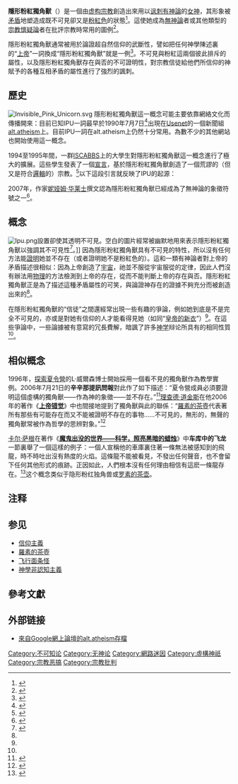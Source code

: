 {{noteTA
|G1=IT
}}
{{Atheism}}
'''隱形粉紅獨角獸'''（{{Lang-en|Invisible Pink Unicorn}}）是一個由[[虚构宗教|虚构宗教]]創造出來用以[[讽刺|讽刺]][[有神論|有神論]]的[[女神|女神]]，其形象被[[矛盾|矛盾]]地塑造成既不可見卻又是[[粉紅色|粉紅色]]的狀態<ref>{{cite book |last=Angeles |first=Peter A. |title=Harper Collins Dictionary of Philosophy |publisher=Harper Perennial, New York |year=1992 | isbn=0-06-461026-8}}</ref>。這使她成為[[無神論|無神論]]者或其他類型的[[宗教懷疑論|宗教懷疑論]]者在批評宗教時常用的圖例<ref name="M">{{cite book |last=Maartens |first=Willie |url=http://books.google.com/?id=iOFzumInA2kC&pg=RA1-PA421&lpg=RA1-PA191&dq=invisible+pink+unicorn |title=Mapping Reality: A Critical Perspective on Science and Religion |publisher=iUniverse |date=2006-06-01 |isbn=0-595-40044-2}}</ref>。

隱形粉紅獨角獸通常被用於論證超自然信仰的武斷性，譬如把任何神學陳述裏的“[[上帝|上帝]]”一詞換成“隱形粉紅獨角獸”就是一例<ref>{{cite book |last=Narciso |first=Dianna |url=http://books.google.com/?id=495ZE8wDDncC&pg=PA5&lpg=PA5&dq=invisible+pink+unicorn |title=Like Rolling Uphill: Realizing the Honesty of Atheism |publisher=Media Creations |date=2004-03-01 | isbn=1-932560-74-2}}</ref>。不可見與粉紅這兩個彼此排斥的屬性，以及隱形粉紅獨角獸存在與否的不可證明性，對宗教信徒給他們所信仰的神賦予的各種互相矛盾的屬性進行了強烈的諷刺。

== 歷史 ==
[[File:Invisible_Pink_Unicorn.svg|thumb]]
隱形粉紅獨角獸這一概念可能主要依靠網絡文化而傳播開來：目前已知IPU一詞最早於1990年7月7日<ref name="">{{cite web
|url=http://groups.google.co.za/group/alt.atheism/msg/be8d2b066460dcbc
|title='Proof' of God's Existence
|accessdate=2007-04-10
|last=Gibson
|first=Scott
|date=1990-07-17
|format=Usenet post
|quote=how about refuting the existence of invisible pink unicorns?
|archive-date=2009-07-14
|archive-url=https://web.archive.org/web/20090714134738/http://groups.google.co.za/group/alt.atheism/msg/be8d2b066460dcbc
|dead-url=no
}}</ref>出現在[[Usenet|Usenet]]的一個新聞組[[alt.atheism|alt.atheism]]上。目前IPU一詞在alt.atheism上仍然十分常用。為數不少的其他網站也開始使用這一概念。

1994至1995年間，一群[[ISCABBS|ISCABBS]]上的大學生對隱形粉紅獨角獸這一概念進行了極大的擴展。這些學生發表了一個[[宣言|宣言]]，基於隱形粉紅獨角獸創造了一個荒謬的（但又是符合[[邏輯|邏輯]]的）宗教。<ref name=h2g2>{{cite web
|url=http://www.bbc.co.uk/dna/h2g2/A18592815
|title=The Invisible Pink Unicorn
|accessdate=2008-05-08
|author=[http://www.bbc.co.uk/dna/h2g2/U566116 Alex Tufty Ashman]
|date=2007-02-08
|publisher=[[bbc.co.uk|h2g2]]
|archive-date=2011-08-11
|archive-url=https://web.archive.org/web/20110811091919/http://www.bbc.co.uk/dna/h2g2/A18592815
|dead-url=no
}}</ref>以下這段引言就反映了IPU的起源：

{{cquote|隱形粉紅獨角獸是一種擁有超然力量的生物。我們之所以知道它們擁有超然力量，是因為它們可以同時保持不可見和粉紅色這兩個狀態。和所有宗教一樣，對隱形粉紅獨角獸的信仰是基於邏輯和信念的。我們的信念認為它們是粉紅色的；而我們的邏輯認為它們是不可見的，因為我們見不着它們。|史蒂夫·埃利<ref>{{cite book
|url=http://books.google.com/?id=qaXL2ZYIULwC&pg=PA20&dq=eley+invisible+pink+unicorn
|title=Do Science and the Bible Conflict?
|author=Judson Poling, Garry Poole, MS Debra Poling
|publisher=Zondervan
|page=20
|year=2003
|isbn=9780310245070
}}
</ref><ref>{{cite book
|url=http://www.amazon.com/gp/reader/1560259698/ref=sib_dp_srch_pop?v=search-inside&keywords=Eley&go.x=0&go.y=0&go=Go!#
|title=The Quotable Atheist
|author=Jack Huberman
|page=103
|publisher=Nation Books
|year=2006
|isbn=1560259698
}}
</ref>（美國思辨小説作家）|}}

2007年，作家[[妮娅姆·华莱士|妮娅姆·华莱士]]撰文認為隱形粉紅獨角獸已經成為了無神論的象徵符號之一<ref name=pnt>{{cite journal
|url=http://www.phoenixnewtimes.com/2007-12-27/calendar/female-bonding/
|title=Female Bonding
|newspaper=[[Phoenix_New_Times|Phoenix New Times]]
|date=2007-12-27
|accessdate=2009-04-23
|last=Wallace
|first=Niamh
|journal=
|archive-date=2012-10-08
|archive-url=https://web.archive.org/web/20121008180532/http://www.phoenixnewtimes.com/2007-12-27/calendar/female-bonding/
|dead-url=yes
}}</ref>。

== 概念 ==
[[File:Ipu.png|thumb]]設置卻使其透明不可見。空白的圖片經常被幽默地用來表示隱形粉紅獨角獸以強調其不可見性<ref>{{Cite web |url=http://subjunctive.net/klog/2005/07/portrait_of_the_invi/ |title=''Portrait of the Invisible Pink Unicorn'' |access-date=2010-08-27 |archive-date=2016-12-05 |archive-url=https://web.archive.org/web/20161205234528/http://subjunctive.net/klog/2005/07/portrait_of_the_invi/ |dead-url=yes }}</ref>。]]
因為隱形粉紅獨角獸具有不可見的特性，所以沒有任何方法能[[可证伪性|證明]]她並不存在（或者證明她不是粉紅色的）。這和一類有神論者對上帝的矛盾描述很相似：因為上帝創造了[[宇宙|宇宙]]，祂並不服從宇宙服從的定律，因此人們沒有辦法用[[物理|物理]]的方法檢測到上帝的存在，從而不能判斷上帝的存在與否。隱形粉紅獨角獸正是為了描述這種矛盾屬性的可笑，與論證神存在的證據不夠充分而被創造出來的<ref name="M"/>。

在隱形粉紅獨角獸的“信徒”之間還經常出現一些有趣的爭論，例如她到底是不是完全不可見的，亦或是對她有信仰的人才能看得見她（如同“[[皇帝的新衣|皇帝的新衣]]”）<ref name=h2g2/>。在這些爭論中，一些論據被有意寫的冗長費解，暗諷了許多[[神学|神学]]辩论所具有的相同性質<ref name=h2g2/>。

== 相似概念 ==
1996年，[[探索夏令營|探索夏令營]]{{notetag|美國第一個為兒童開設的[[自由思想|自由思想]]夏令營}}的L·威爾森博士開始採用一個看不見的獨角獸作為教學實例。2006年7月21日的'''辛辛那提訊問報'''對此作了如下描述：“夏令營成員必須要證明這個虛構的獨角獸——作為神的象徵——並不存在。”<ref>{{cite news
|url=http://news.cincinnati.com/apps/pbcs.dll/article?AID=/20060721/NEWS01/607210412
|title=Camp: "It's Beyond Belief"
|first=Michael D.
|last=Clark
|publisher=The Enquirer
|date=2006-07-21
|accessdate=2006-08-16
|deadurl=yes
|archiveurl=https://web.archive.org/web/20060813115617/http://news.cincinnati.com/apps/pbcs.dll/article?AID=%2F20060721%2FNEWS01%2F607210412
|archivedate=2006-08-13
}}</ref>[[理查德·道金斯|理查德·道金斯]]在他2006年的著作《'''[[上帝错觉|上帝错觉]]'''》中也間接地提到了獨角獸與此的聯係：“[[羅素的茶壺|羅素的茶壺]]代表著所有那些有可能存在而又不能被證明不存在的事物……不可見的，無形的，無聲的獨角獸常被作為哲學的思辨對象。”<ref name="dawkins2006">
{{cite book
|last=Dawkins
|first=Richard
|authorlink=Richard Dawkins
|title=The God Delusion
|url=http://www.richarddawkins.net/mainPage.php?bodyPage=godDelusion.php
|accessdate=2007-07-20
|edition=Trade paperback
|year=2006
|publisher=Bantam Press
|location=Kent
|isbn=9780593058251
|pages=52–53
|chapter=The God hypothesis: the poverty of agnosticism
|deadurl=yes
|archive-url=https://web.archive.org/web/20100212193102/http://www.richarddawkins.net/mainPage.php?bodyPage=godDelusion.php
|archive-date=2010-02-12
}}
</ref>

[[卡尔·萨根|卡尔·萨根]]在著作《'''[[魔鬼出没的世界|魔鬼出没的世界——科学，照亮黑暗的蜡烛]]'''》中'''车库中的飞龙'''一節裏舉了一個這樣的例子：一個人宣稱他的車庫裏住著一條無法被感知到的飛龍，時不時吐出沒有熱度的火焰。這條龍不能被看見，不發出任何聲音，也不會留下任何其他形式的痕跡。正因如此，人們根本沒有任何理由相信有這麽一條龍存在。<ref>{{cite book |url=http://www.users.qwest.net/~jcosta3/article_dragon.htm |title=The Dragon In My Garage |first=Carl |last=Sagan |work=The Demon-Haunted World: Science As A Candle In the Dark |isbn=0-345-40946-9 |deadurl=yes |archiveurl=https://web.archive.org/web/20110806082037/http://www.users.qwest.net/~jcosta3/article_dragon.htm |archivedate=2011-08-06 }}</ref>这个概念类似于隐形粉红独角兽或[[罗素的茶壶|罗素的茶壶]]。

==注释==
{{notefoot}}
== 参见 ==
* [[信仰主義|信仰主義]]
* [[羅素的茶壺|羅素的茶壺]]
* [[飞行面条怪|飞行面条怪]]
* [[神學非認知主義|神學非認知主義]]

== 參考文獻 ==
{{Reflist|2}}
<!-- 11/08 links (HIDDEN) -->
<!--* {{cite web|url=http://www.palmyria.co.uk/humour/ipu.htm|title=The Invisible Pink Unicorn Gospel|work=Satire & Humour|author=Catherine Leah Palmer}}
* {{cite web|url=http://www.pinkunicorn.net|title=The New Revised ''Reformed'' Amalgamated Vegnautic Sect of the IPU}}
* {{cite web|url=http://www.theipu.com|title=The Invisible Pink Unicorn Blog}}
* {{cite web|url=http://filer.case.edu/bct4/|title=Invisible Pink Unicorn Ministries}}
* {{cite web|url=http://theinvisiblepinkunicorn.com/|title=Virtual Temple of the Invisible Pink Unicorn}}
* [http://groups.google.com/group/alt.atheism/msg/be8d2b066460dcbc?dmode=source&hl=en Earliest known mention on usenet: 1990-07-17]
* [http://www.invisiblepinkunicorn.com/ Invisible Pink Unicorn logo]-->

== 外部链接 ==
* [http://groups.google.com/group/alt.atheism 來自Google網上論壇的alt.atheism存檔] {{Wayback|url=http://groups.google.com/group/alt.atheism |date=20080517173651 }}

{{Commonscat|Invisible Pink Unicorn}}

{{无宗教}}
{{DEFAULTSORT:Invisible Pink Unicorn}}
[[Category:不可知论|Category:不可知论]]
[[Category:无神论|Category:无神论]]
[[Category:網路迷因|Category:網路迷因]]
[[Category:虛構神祇|Category:虛構神祇]]
[[Category:宗教恶搞|Category:宗教恶搞]]
[[Category:宗教批判|Category:宗教批判]]